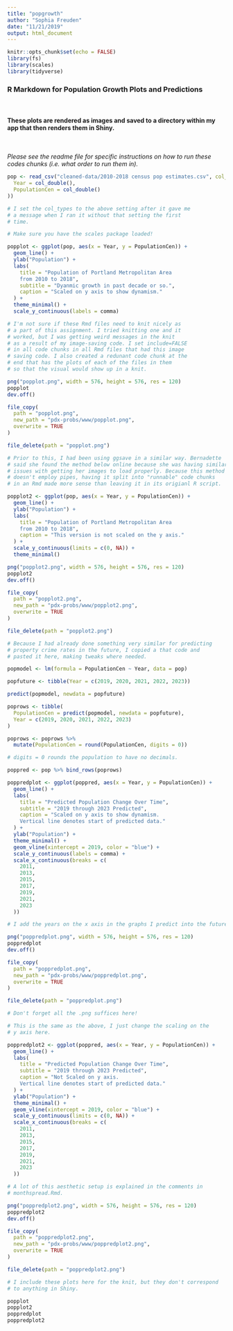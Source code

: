 ```yaml
---
title: "popgrowth"
author: "Sophia Freuden"
date: "11/21/2019"
output: html_document
---
```


```r
knitr::opts_chunk$set(echo = FALSE)
library(fs)
library(scales)
library(tidyverse)
```

### R Markdown for Population Growth Plots and Predictions

<br>

#### These plots are rendered as images and saved to a directory within my app that then renders them in Shiny.  

<br>

*Please see the readme file for specific instructions on how to run these codes chunks (i.e. what order to run them in).*  

```r
pop <- read_csv("cleaned-data/2010-2018 census pop estimates.csv", col_types = cols(
  Year = col_double(),
  PopulationCen = col_double()
))

# I set the col_types to the above setting after it gave me
# a message when I ran it without that setting the first
# time.
```

```r
# Make sure you have the scales package loaded!

popplot <- ggplot(pop, aes(x = Year, y = PopulationCen)) +
  geom_line() +
  ylab("Population") +
  labs(
    title = "Population of Portland Metropolitan Area
    from 2010 to 2018",
    subtitle = "Dyanmic growth in past decade or so.",
    caption = "Scaled on y axis to show dynamism."
  ) +
  theme_minimal() +
  scale_y_continuous(labels = comma)
```

```r
# I'm not sure if these Rmd files need to knit nicely as
# a part of this assignment. I tried knitting one and it
# worked, but I was getting weird messages in the knit
# as a result of my image-saving code. I set include=FALSE
# in all code chunks in all Rmd files that had this image
# saving code. I also created a redunant code chunk at the
# end that has the plots of each of the files in them
# so that the visual would show up in a knit.

png("popplot.png", width = 576, height = 576, res = 120)
popplot
dev.off()

file_copy(
  path = "popplot.png",
  new_path = "pdx-probs/www/popplot.png",
  overwrite = TRUE
)

file_delete(path = "popplot.png")

# Prior to this, I had been using ggsave in a similar way. Bernadette
# said she found the method below online because she was having similar
# issues with getting her images to load properly. Because this method
# doesn't employ pipes, having it split into "runnable" code chunks
# in an Rmd made more sense than leaving it in its origianl R script.
```

```r
popplot2 <- ggplot(pop, aes(x = Year, y = PopulationCen)) +
  geom_line() +
  ylab("Population") +
  labs(
    title = "Population of Portland Metropolitan Area
    from 2010 to 2018",
    caption = "This version is not scaled on the y axis."
  ) +
  scale_y_continuous(limits = c(0, NA)) +
  theme_minimal()

png("popplot2.png", width = 576, height = 576, res = 120)
popplot2
dev.off()

file_copy(
  path = "popplot2.png",
  new_path = "pdx-probs/www/popplot2.png",
  overwrite = TRUE
)

file_delete(path = "popplot2.png")
```

```r
# Because I had already done something very similar for predicting
# property crime rates in the future, I copied a that code and
# pasted it here, making tweaks where needed.

popmodel <- lm(formula = PopulationCen ~ Year, data = pop)

popfuture <- tibble(Year = c(2019, 2020, 2021, 2022, 2023))

predict(popmodel, newdata = popfuture)

poprows <- tibble(
  PopulationCen = predict(popmodel, newdata = popfuture),
  Year = c(2019, 2020, 2021, 2022, 2023)
)

poprows <- poprows %>%
  mutate(PopulationCen = round(PopulationCen, digits = 0))

# digits = 0 rounds the population to have no decimals.

poppred <- pop %>% bind_rows(poprows)
```

```r
poppredplot <- ggplot(poppred, aes(x = Year, y = PopulationCen)) +
  geom_line() +
  labs(
    title = "Predicted Population Change Over Time",
    subtitle = "2019 through 2023 Predicted",
    caption = "Scaled on y axis to show dynamism.
    Vertical line denotes start of predicted data."
  ) +
  ylab("Population") +
  theme_minimal() +
  geom_vline(xintercept = 2019, color = "blue") +
  scale_y_continuous(labels = comma) +
  scale_x_continuous(breaks = c(
    2011,
    2013,
    2015,
    2017,
    2019,
    2021,
    2023
  ))

# I add the years on the x axis in the graphs I predict into the future for.

png("poppredplot.png", width = 576, height = 576, res = 120)
poppredplot
dev.off()

file_copy(
  path = "poppredplot.png",
  new_path = "pdx-probs/www/poppredplot.png",
  overwrite = TRUE
)

file_delete(path = "poppredplot.png")

# Don't forget all the .png suffices here!
```

```r

# This is the same as the above, I just change the scaling on the
# y axis here.

poppredplot2 <- ggplot(poppred, aes(x = Year, y = PopulationCen)) +
  geom_line() +
  labs(
    title = "Predicted Population Change Over Time",
    subtitle = "2019 through 2023 Predicted",
    caption = "Not Scaled on y axis.
    Vertical line denotes start of predicted data."
  ) +
  ylab("Population") +
  theme_minimal() +
  geom_vline(xintercept = 2019, color = "blue") +
  scale_y_continuous(limits = c(0, NA)) +
  scale_x_continuous(breaks = c(
    2011,
    2013,
    2015,
    2017,
    2019,
    2021,
    2023
  ))

# A lot of this aesthetic setup is explained in the comments in
# monthspread.Rmd.

png("poppredplot2.png", width = 576, height = 576, res = 120)
poppredplot2
dev.off()

file_copy(
  path = "poppredplot2.png",
  new_path = "pdx-probs/www/poppredplot2.png",
  overwrite = TRUE
)

file_delete(path = "poppredplot2.png")
```

```r
# I include these plots here for the knit, but they don't correspond
# to anything in Shiny.

popplot
popplot2
poppredplot
poppredplot2
```

